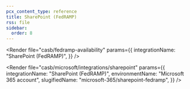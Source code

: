```yaml
---
pcx_content_type: reference
title: SharePoint (FedRAMP)
rss: file
sidebar:
  order: 8
---
```



<Render
	file="casb/fedramp-availability"
	params={{
		integrationName: "SharePoint (FedRAMP)",
	}}
/>

<Render
	file="casb/microsoft/integrations/sharepoint"
	params={{
		integrationName: "SharePoint (FedRAMP)",
		environmentName: "Microsoft 365 account",
		slugifiedName: "microsoft-365/sharepoint-fedramp",
	}}
/>
